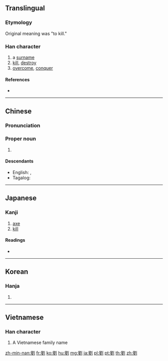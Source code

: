 {{also|刘}}
==Translingual==

===Etymology===
{{Han compound|卯|金|刀|c1=p|c2=s|c3=s|alt3=刂|t2=metal|t3=knife|ls=psc}}

Original meaning was "to kill."

===Han character===
{{Han char|rn=18|rad=刀|as=13|sn=15|four=72100|canj=HCLN|ids=⿰𨥫刂}}

# a [[surname]]
# [[kill]], [[destroy]]
# [[overcome]], [[conquer]]

====References====
* {{Han ref|kx=0144.390|dkj=02224|dj=0325.160|hdz=10359.040|uh=5289|ud=21129|bh=BC42|bd=48194}}

----

==Chinese==
{{zh-forms|s=刘}}

===Pronunciation===
{{zh-pron
|m=liú
|c=lau4
|h=
|mn=lâu
|w=
|mc=y
|oc=y
|ma=
|cat=pn,v
}}

===Proper noun===
{{zh-proper noun}}

# {{surname|lang=zh}}

====Descendants====
* English: {{l|en|Liu}}, {{l|en|Lau}}
* Tagalog: {{l|tl|lao}}

----

==Japanese==

===Kanji===
{{ja-kanji|grade=|rs=刀13}}

# [[axe]]
# [[kill]]

====Readings====
* {{ja-readings|on=[[る]] (ru), [[りゅう]] (ryū)|kun=[[ころ]] (koro)}}

----

==Korean==

===Hanja===
{{ko-hanja|hangeul=[[류]], [[유]]|rv=ryu, yu|mr=ryu, yu|y=lyu, yu}}

# {{defn|lang=ko|sort=刀13}}

----

==Vietnamese==

===Han character===
{{vi-hantu|[[Lưu]]|rs=刀13}}

# A Vietnamese family name

[[zh-min-nan:劉]]
[[fr:劉]]
[[ko:劉]]
[[hu:劉]]
[[mg:劉]]
[[ja:劉]]
[[pl:劉]]
[[pt:劉]]
[[th:劉]]
[[zh:劉]]